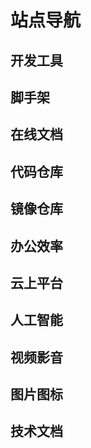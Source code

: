 
# 站点导航

## 开发工具

<SiteCardContainer>
  <LinkCard
    title="UU在线工具"
    description="一站式开发工具集合。"
    imageUrl="https://javgo-images.oss-cn-beijing.aliyuncs.com/2024-06-29-122056.png"
    href="https://uutool.cn/"
  />
  <LinkCard
    title="IT-TOOLS"
    description="助力开发人员和 IT 工作者。"
    imageUrl="https://javgo-images.oss-cn-beijing.aliyuncs.com/2024-06-29-124713.png"
    href="https://it-tools.tech/"
  />
  <LinkCard
    title="Visualization Algorithms"
    description="算法可视化。"
    imageUrl="https://javgo-images.oss-cn-beijing.aliyuncs.com/2024-06-29-122331.png"
    href="https://www.cs.usfca.edu/~galles/visualization/Algorithms.html"
  />
</SiteCardContainer>

## 脚手架

<SiteCardContainer>
  <LinkCard
    title="Spring 官方脚手架"
    description="Spring 官方在线脚手架。"
    imageUrl="https://javgo-images.oss-cn-beijing.aliyuncs.com/2024-06-29-131058.png"
    href="https://start.spring.io"
  />
  <LinkCard
    title="云原生应用脚手架"
    description="阿里巴巴的云原生应用脚手架。"
    imageUrl="https://javgo-images.oss-cn-beijing.aliyuncs.com/2024-06-29-131331.png"
    href="https://start.aliyun.com/"
  />
</SiteCardContainer>

## 在线文档

<SiteCardContainer>
  <LinkCard
    title="语雀"
    description="阿里巴巴开源的在线文档工具。"
    imageUrl="https://javgo-images.oss-cn-beijing.aliyuncs.com/2024-06-29-122607.png"
    href="https://www.yuque.com/"
  />
  <LinkCard
    title="飞书"
    description="字节团队推出的云端办公平台。"
    imageUrl="https://javgo-images.oss-cn-beijing.aliyuncs.com/2024-06-29-122806.png"
    href="https://docs.feishu.cn/"
  />
</SiteCardContainer>

## 代码仓库

<SiteCardContainer>
  <LinkCard
    title="Github"
    description="全球最大的开源代码托管平台。"
    imageUrl="https://javgo-images.oss-cn-beijing.aliyuncs.com/2024-06-29-123412.png"
    href="https://github.com/"
  />
  <LinkCard
    title="Gitee"
    description="国内的开源代码托管平台。"
    imageUrl="https://javgo-images.oss-cn-beijing.aliyuncs.com/2024-06-29-123458.png"
    href="https://gitee.com/"
  />
  <LinkCard
    title="GitLab"
    description="国内的开源代码托管平台。"
    imageUrl="https://javgo-images.oss-cn-beijing.aliyuncs.com/2024-06-29-124526.png"
    href="https://gitlab.com/"
  />
</SiteCardContainer>

## 镜像仓库

<SiteCardContainer>
  <LinkCard
    title="Maven Repository"
    description="Apache Maven 中央仓库。"
    imageUrl="https://javgo-images.oss-cn-beijing.aliyuncs.com/2024-06-29-123704.png"
    href="https://mvnrepository.com"
  />
  <LinkCard
    title="阿里云镜像源"
    description="阿里巴巴开源镜像源。"
    imageUrl="https://javgo-images.oss-cn-beijing.aliyuncs.com/2024-06-29-123748.png"
    href="https://developer.aliyun.com/mirror/"
  />
  <LinkCard
    title="Docker Hub"
    description="Docker 镜像源。"
    imageUrl="https://javgo-images.oss-cn-beijing.aliyuncs.com/2024-06-29-123900.png"
    href="https://hub.docker.com"
  />
</SiteCardContainer>

## 办公效率

<SiteCardContainer>
  <LinkCard
    title="ProcessOn"
    description="在线流程图工具。"
    imageUrl="https://javgo-images.oss-cn-beijing.aliyuncs.com/2024-06-29-124240.png"
    href="https://www.processon.com/"
  />
</SiteCardContainer>

## 云上平台

<SiteCardContainer>
  <LinkCard
    title="阿里云"
    description="阿里巴巴在线云平台。"
    imageUrl="https://javgo-images.oss-cn-beijing.aliyuncs.com/2024-06-29-125050.png"
    href="https://www.aliyun.com"
  />
  <LinkCard
    title="腾讯云"
    description="腾讯云在线云平台。"
    imageUrl="https://javgo-images.oss-cn-beijing.aliyuncs.com/2024-06-29-125126.png"
    href="https://cloud.tencent.com"
  />
  <LinkCard
    title="京东云"
    description="京东云在线云平台。"
    imageUrl="https://javgo-images.oss-cn-beijing.aliyuncs.com/2024-06-29-125200.png"
    href="www.jcloud.com"
  />
  <LinkCard
    title="华为云"
    description="华为云在线云平台。"
    imageUrl="https://javgo-images.oss-cn-beijing.aliyuncs.com/2024-06-29-125228.png"
    href="https://activity.huaweicloud.com"
  />
</SiteCardContainer>

## 人工智能

<SiteCardContainer>
  <LinkCard
    title="ChatGPT"
    description="最强的AI对话工具。"
    imageUrl="https://javgo-images.oss-cn-beijing.aliyuncs.com/2024-06-29-125856.png"
    href="https://openai.com/product/chatgpt/"
  />
  <LinkCard
    title="通义千问"
    description="阿里巴巴开源的AI对话工具。"
    imageUrl="https://javgo-images.oss-cn-beijing.aliyuncs.com/2024-06-29-125957.png"
    href="https://tongyi.aliyun.com/"
  />
  <LinkCard
    title="豆包"
    description="字节团队推出的AI对话工具。"
    imageUrl="https://javgo-images.oss-cn-beijing.aliyuncs.com/2024-06-29-130046.png"
    href="www.doubao.com"
  />
  <LinkCard
    title="Claude"
    description="GPT 最大的竞争对手。"
    imageUrl="https://javgo-images.oss-cn-beijing.aliyuncs.com/2024-06-29-130131.png"
    href="https://claude.ai/login"
  />
  <LinkCard
    title="讯飞星火"
    description="科大讯飞的AI对话工具。"
    imageUrl="https://javgo-images.oss-cn-beijing.aliyuncs.com/2024-06-29-130213.png"
    href="https://xinghuo.xfyun.cn/"
  />
  <LinkCard
    title="Google Gemini"
    description="Google 的AI对话工具。"
    imageUrl="https://javgo-images.oss-cn-beijing.aliyuncs.com/2024-06-29-130244.png"
    href="https://ai.google/gemini-ecosystem"
  />
  <LinkCard
    title="Ollama"
    description="大模型集成工具。"
    imageUrl="https://javgo-images.oss-cn-beijing.aliyuncs.com/2024-06-29-130327.png"
    href="https://ollama.com/"
  />
  <LinkCard
    title="LobeChat"
    description="大模型集成工具。"
    imageUrl="https://javgo-images.oss-cn-beijing.aliyuncs.com/2024-06-29-130421.png"
    href="https://lobe.kaihong.com/chat"
  />
</SiteCardContainer>

## 视频影音

<SiteCardContainer>
  <LinkCard
    title="BiliBili"
    description="国内最大的视频网站。"
    imageUrl="https://javgo-images.oss-cn-beijing.aliyuncs.com/2024-06-29-130604.png"
    href="https://www.bilibili.com/"
  />
  <LinkCard
    title="Youtobe"
    description="国外最大的视频网站。"
    imageUrl="https://javgo-images.oss-cn-beijing.aliyuncs.com/2024-06-29-130646.png"
    href="http://cms.youtube.com/"
  />
</SiteCardContainer>

## 图片图标

<SiteCardContainer>
  <LinkCard
    title="iconfont"
    description="阿里妈妈推出的图标库。"
    imageUrl="https://javgo-images.oss-cn-beijing.aliyuncs.com/2024-06-29-130739.png"
    href="https://www.iconfont.cn/"
  />
  <LinkCard
    title="unsplash"
    description="国外高质量图片库。"
    imageUrl="https://javgo-images.oss-cn-beijing.aliyuncs.com/2024-06-29-130902.png"
    href="https://unsplash.com/"
  />
</SiteCardContainer>

## 技术文档

<SiteCardContainer>
  <LinkCard
    title="Oracle JDK"
    description="JDK 官方文档。"
    imageUrl="https://javgo-images.oss-cn-beijing.aliyuncs.com/2024-06-29-132905.png"
    href="https://docs.oracle.com/en/java/javase/index.html"
  />
  <LinkCard
    title="GO 中文网"
    description="Go 语言中文社区。"
    imageUrl="https://javgo-images.oss-cn-beijing.aliyuncs.com/2024-06-29-132944.png"
    href="https://studygolang.com"
  />
  <LinkCard
    title="SpringBoot"
    description="SpringBoot 官方文档。"
    imageUrl="https://javgo-images.oss-cn-beijing.aliyuncs.com/2024-06-29-133005.png"
    href="https://spring.io/projects/spring-boot#learn"
  />
  <LinkCard
    title="SpringCloud"
    description="SpringCloud 官方文档。"
    imageUrl="https://javgo-images.oss-cn-beijing.aliyuncs.com/2024-06-29-133114.png"
    href="https://spring.io/projects/spring-cloud#learn"
  />
  <LinkCard
    title="MyBatis"
    description="MyBatis 官方文档。"
    imageUrl="https://javgo-images.oss-cn-beijing.aliyuncs.com/2024-06-29-133147.png"
    href="http://www.mybatis.org/mybatis-3/zh/index.html"
  />
  <LinkCard
    title="MyBatis Plus"
    description="MyBatis Plus 官方文档。"
    imageUrl="https://javgo-images.oss-cn-beijing.aliyuncs.com/2024-06-29-133220.png"
    href="http://mp.baomidou.com/"
  />
  <LinkCard
    title="Hutool"
    description="Hutool 官方文档。"
    imageUrl="https://javgo-images.oss-cn-beijing.aliyuncs.com/2024-06-29-133249.png"
    href="https://www.hutool.cn/"
  />
  <LinkCard
    title="Google Guava"
    description="Google Guava 官方文档。"
    imageUrl="https://javgo-images.oss-cn-beijing.aliyuncs.com/2024-06-29-133315.png"
    href="https://github.com/google/guava/wiki"
  />
  <LinkCard
    title="FastJson"
    description="FastJson 官方文档。"
    imageUrl="https://javgo-images.oss-cn-beijing.aliyuncs.com/2024-06-29-133335.png"
    href="https://github.com/alibaba/fastjson"
  />
  <LinkCard
    title="Tymeleaf"
    description="Thmeleaf 官方文档。"
    imageUrl="https://javgo-images.oss-cn-beijing.aliyuncs.com/2024-06-29-133401.png"
    href="https://www.thymeleaf.org/documentation.html"
  />
  <LinkCard
    title="MDN"
    description="MDN 官方文档。"
    imageUrl="https://javgo-images.oss-cn-beijing.aliyuncs.com/2024-06-29-133438.png"
    href="https://developer.mozilla.org/zh-CN/"
  />
  <LinkCard
    title="Redis"
    description="Redis 官方文档。"
    imageUrl="https://javgo-images.oss-cn-beijing.aliyuncs.com/2024-06-29-133502.png"
    href="https://redis.io/docs/"
  />
  <LinkCard
    title="Swagger"
    description="Swagger 官方文档。"
    imageUrl="https://javgo-images.oss-cn-beijing.aliyuncs.com/2024-06-29-133523.png"
    href="https://swagger.io"
  />
  <LinkCard
    title="Maven"
    description="Maven 官方文档。"
    imageUrl="https://javgo-images.oss-cn-beijing.aliyuncs.com/2024-06-29-133547.png"
    href="http://maven.apache.org/"
  />
  <LinkCard
    title="Git"
    description="Git 官方文档。"
    imageUrl="https://javgo-images.oss-cn-beijing.aliyuncs.com/2024-06-29-133609.png"
    href="https://gitee.com/progit/"
  />
  <LinkCard
    title="Mongodb"
    description="Mongodb 官方文档。"
    imageUrl="https://javgo-images.oss-cn-beijing.aliyuncs.com/2024-06-29-133630.png"
    href="https://mongodb.github.io/node-mongodb-native/3.1/"
  />
  <LinkCard
    title="Docker"
    description="Docker 官方文档。"
    imageUrl="https://javgo-images.oss-cn-beijing.aliyuncs.com/2024-06-29-133653.png"
    href="https://docs.docker.com/get-started/overview/"
  />
  <LinkCard
    title="Nginx"
    description="Nginx 官方文档。"
    imageUrl="https://javgo-images.oss-cn-beijing.aliyuncs.com/2024-06-29-133723.png"
    href="https://nginx.org/en/docs/"
  />
  <LinkCard
    title="RabbitMQ"
    description="RabbitMQ 官方文档。"
    imageUrl="https://javgo-images.oss-cn-beijing.aliyuncs.com/2024-06-29-133756.png"
    href="https://www.rabbitmq.com/documentation.html"
  />
  <LinkCard
    title="IDEA"
    description="IDEA 官方文档。"
    imageUrl="https://javgo-images.oss-cn-beijing.aliyuncs.com/2024-06-29-133840.png"
    href="https://www.jetbrains.com/help/idea/getting-started.html"
  />
  <LinkCard
    title="Element UI"
    description="Element 官方文档。"
    imageUrl="https://javgo-images.oss-cn-beijing.aliyuncs.com/2024-06-29-133907.png"
    href="http://element-cn.eleme.io/#/zh-CN/component/installation"
  />
  <LinkCard
    title="Vue.js"
    description="Vue 官方文档。"
    imageUrl="https://javgo-images.oss-cn-beijing.aliyuncs.com/2024-06-29-133932.png"
    href="https://cn.vuejs.org"
  />
  <LinkCard
    title="MySQL"
    description="MySQL 官方文档。"
    imageUrl="https://javgo-images.oss-cn-beijing.aliyuncs.com/2024-06-29-134003.png"
    href="https://dev.mysql.com/doc/refman/8.0/en/"
  />
  <LinkCard
    title="Drools"
    description="Drools 官方文档。"
    imageUrl="https://javgo-images.oss-cn-beijing.aliyuncs.com/2024-06-29-134044.png"
    href="https://docs.drools.org/7.74.1.Final/drools-docs/html_single/index.html"
  />
  <LinkCard
    title="RocketMQ"
    description="RocketMQ 官方文档。"
    imageUrl="https://javgo-images.oss-cn-beijing.aliyuncs.com/2024-06-29-134115.png"
    href="https://rocketmq.apache.org/zh/"
  />
  <LinkCard
    title="Nacos"
    description="Nacos 官方文档。"
    imageUrl="https://javgo-images.oss-cn-beijing.aliyuncs.com/2024-06-29-134133.png"
    href="https://nacos.io/zh-cn/docs/what-is-nacos.html"
  />
  <LinkCard
    title="Kafka"
    description="Kafka 官方文档。"
    imageUrl="https://javgo-images.oss-cn-beijing.aliyuncs.com/2024-06-29-134155.png"
    href="https://kafka.apache.org/documentation/"
  />
  <LinkCard
    title="Github"
    description="Github 官方文档。"
    imageUrl="https://javgo-images.oss-cn-beijing.aliyuncs.com/2024-06-29-134214.png"
    href="https://docs.github.com/en/get-started/quickstart"
  />
  <LinkCard
    title="GitLab"
    description="GitLab 官方文档。"
    imageUrl="https://javgo-images.oss-cn-beijing.aliyuncs.com/2024-06-29-134233.png"
    href="https://docs.gitlab.com/"
  />
  <LinkCard
    title="微信开发者手册"
    description="微信官方文档。"
    imageUrl="https://javgo-images.oss-cn-beijing.aliyuncs.com/2024-06-29-134250.png"
    href="https://developers.weixin.qq.com/doc/"
  />
  <LinkCard
    title="Dubbo"
    description="Dubbo 官方文档。"
    imageUrl="https://javgo-images.oss-cn-beijing.aliyuncs.com/2024-06-29-134318.png"
    href="https://dubbo.apache.org/zh-cn/overview/"
  />
  <LinkCard
    title="Jumpserver"
    description="Jumpserver 官方文档。"
    imageUrl="https://javgo-images.oss-cn-beijing.aliyuncs.com/2024-06-29-134339.png"
    href="https://jumpserver.org/"
  />
  <LinkCard
    title="Jenkins"
    description="Jenkins 官方文档。"
    imageUrl="https://javgo-images.oss-cn-beijing.aliyuncs.com/2024-06-29-134402.png"
    href="https://www.jenkins.io/"
  />
  <LinkCard
    title="jxls"
    description="jxls 官方文档。"
    imageUrl="https://javgo-images.oss-cn-beijing.aliyuncs.com/2024-06-29-134425.png"
    href="https://jxls.sourceforge.net/index.html"
  />
  <LinkCard
    title="Seata"
    description="Seata 官方文档。"
    imageUrl="https://javgo-images.oss-cn-beijing.aliyuncs.com/2024-06-29-134447.png"
    href="https://seata.io/zh-cn/index.html"
  />
  <LinkCard
    title="XXL-JOB"
    description="XXL-JOB 官方文档。"
    imageUrl="https://javgo-images.oss-cn-beijing.aliyuncs.com/2024-06-29-134515.png"
    href="https://www.xuxueli.com/xxl-job/"
  />
  <LinkCard
    title="freemarker"
    description="freemarker 官方文档。"
    imageUrl="https://javgo-images.oss-cn-beijing.aliyuncs.com/2024-06-29-134555.png"
    href="http://www.freemarker.net/"
  />
  <LinkCard
    title="Restful API"
    description="Restful 官方文档。"
    imageUrl="https://javgo-images.oss-cn-beijing.aliyuncs.com/2024-06-29-134620.png"
    href="https://restfulapi.net/"
  />
  <LinkCard
    title="Sa-Token"
    description="Sa-Token 官方文档。"
    imageUrl="https://javgo-images.oss-cn-beijing.aliyuncs.com/2024-06-29-134707.png"
    href="https://sa-token.cc/index.html"
  />
  <LinkCard
    title="Axios"
    description="Axios 官方文档。"
    imageUrl="https://javgo-images.oss-cn-beijing.aliyuncs.com/2024-06-29-134723.png"
    href="https://axios-http.com/zh/"
  />
  <LinkCard
    title="Druid"
    description="Druid 官方文档。"
    imageUrl="https://javgo-images.oss-cn-beijing.aliyuncs.com/2024-06-29-134750.png"
    href="https://github.com/alibaba/druid/tree/master/druid-spring-boot-starter"
  />
</SiteCardContainer>
